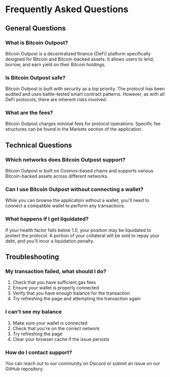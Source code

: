 # Frequently Asked Questions

## General Questions

### What is Bitcoin Outpost?

Bitcoin Outpost is a decentralized finance (DeFi) platform specifically designed for Bitcoin and Bitcoin-backed assets. It allows users to lend, borrow, and earn yield on their Bitcoin holdings.

### Is Bitcoin Outpost safe?

Bitcoin Outpost is built with security as a top priority. The protocol has been audited and uses battle-tested smart contract patterns. However, as with all DeFi protocols, there are inherent risks involved.

### What are the fees?

Bitcoin Outpost charges minimal fees for protocol operations. Specific fee structures can be found in the Markets section of the application.

## Technical Questions

### Which networks does Bitcoin Outpost support?

Bitcoin Outpost is built on Cosmos-based chains and supports various Bitcoin-backed assets across different networks.

### Can I use Bitcoin Outpost without connecting a wallet?

While you can browse the application without a wallet, you'll need to connect a compatible wallet to perform any transactions.

### What happens if I get liquidated?

If your health factor falls below 1.0, your position may be liquidated to protect the protocol. A portion of your collateral will be sold to repay your debt, and you'll incur a liquidation penalty.

## Troubleshooting

### My transaction failed, what should I do?

1. Check that you have sufficient gas fees
2. Ensure your wallet is properly connected
3. Verify that you have enough balance for the transaction
4. Try refreshing the page and attempting the transaction again

### I can't see my balance

1. Make sure your wallet is connected
2. Check that you're on the correct network
3. Try refreshing the page
4. Clear your browser cache if the issue persists

### How do I contact support?

You can reach out to our community on Discord or submit an issue on our GitHub repository.
